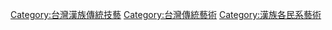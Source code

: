 [[Category:台灣漢族傳統技藝|Category:台灣漢族傳統技藝]]
[[Category:台灣傳統藝術|Category:台灣傳統藝術]]
[[Category:漢族各民系藝術|Category:漢族各民系藝術]]
